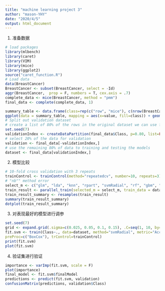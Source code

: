 ```yaml
---
title: "machine learning project 3"
author: "mason-YHY"
date: "2020/4/5"
output: html_document
---
```


1. 准备数据
```r
# load packages
library(mlbench)
library(caret)
library(VIM)
library(mice)
library(ggplot2)
source("caret_function.R")
# Load data
data(BreastCancer)
BreastCancer <- subset(BreastCancer, select = -Id)
aggr(BreastCancer,  prop = F, numbers = T, cex.axis = .7)
complete_data <- mice(BreastCancer, method = "pmm")
final_data <- complete(complete_data, 1)

summary_table <- data.frame(class=rep(c("row", "mice"), c(nrow(BreastCancer), nrow(final_data))), value=c(BreastCancer$Bare.nuclei, final_data$Bare.nuclei))
ggplot(data = summary_table, mapping = aes(x=value, fill=class)) + geom_density(position = "identity", alpha=0.7)
# Split out validation dataset
# create a list of 80% of the rows in the original dataset we can use for training
set.seed(7)
validationIndex <- createDataPartition(final_data$Class, p=0.80, list=FALSE)
# select 20% of the data for validation
validation <- final_data[-validationIndex,]
# use the remaining 80% of data to training and testing the models
dataset <- final_data[validationIndex,]
```

2. 模型比较
```r
# 10-fold cross validation with 3 repeats
trainControl <- trainControl(method="repeatedcv", number=10, repeats=3)
# "nb"" method error
select_m <- c("glm", "lda", "knn", "rpart", "svmRadial", "rf", "gbm", "C5.0")
train_result <- parallel_train(selected_m = select_m, train_data = dataset, predict_var = "Class", trainControl = trainControl, metric = "Accuracy")
train_result_summary <- resamples(train_result)
summary(train_result_summary)
dotplot(train_result_summary)
```

3. 对表现最好的模型进行调参
```r
set.seed(7)
grid <- expand.grid(.sigma=c(0.025, 0.05, 0.1, 0.15), .C=seq(1, 10, by=1))
fit.svm <- train(Class~., data=dataset, method="svmRadial", metric="Accuracy", tuneGrid=grid,
preProc=c("BoxCox"), trControl=trainControl)
print(fit.svm)
plot(fit.svm)
```

4. 验证集进行验证
```r
importance <- varImp(fit.svm, scale = F)
plot(importance)
final_model <- fit.svm$finalModel
predictions <- predict(fit.svm, validation)
confusionMatrix(predictions, validation$Class)
```


